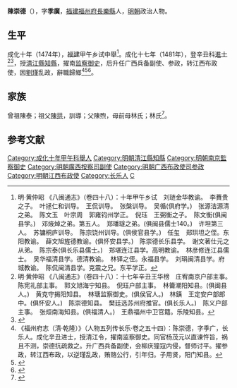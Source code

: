 {{明清人物信息框
| 姓名 = 陳崇德
| 原名 =
| 圖片名稱= 
| 圖片大小 =
| 圖片說明 = 
| 最高職務 =江西布政使
| 國家 = 大明 
| 爵位 =
| 籍貫 = [[福建|福建]][[福州府|福州府]][[長樂縣|長樂縣]]民籍
| 族裔 = 
| 字號 = 字季廣
| 諡號 =
| 出生日期 = 生年不詳
| 出生地點 = <!---福建福州府長樂縣--->
| 逝世日期 = 卒年不詳 
| 逝世地點 =
| 墓葬 =
| 配偶 = 
| 親屬 = 
| 出身 =
* 成化十七年辛丑科同進士出身
| 經歷 =
| 著作 =  
}}
'''陳崇德'''（{{bd|？||？|catIdx=}}），字'''季廣'''，[[福建|福建]][[福州府|福州府]][[長樂縣|長樂縣]]人，[[明朝|明朝]]政治人物。

== 生平 ==
成化十年（1474年），[[福建|福建]]甲午乡试中舉<ref>明·黄仲昭 《八闽通志》（卷四十八）：十年甲午乡试　刘琏金华教谕。　李蕡贵之子。　叶拯仁和训导。　王侃训导。　张槃训导。　吴循(俱府学。)　张源洁源清之弟。　陈文玉　叶宗周　郭雍钧州学正。　倪珏　王弼衡之子。　陈文衡(俱闽县学。)　邓焲焯之弟。第五人。　郑璠璲之弟。(俱闽县儒士140。)　许坦第三人。　苏镛桐庐训导。　陈宗饶州训导。(俱侯官县学。)　任玺　郑珙坦之侄。东阳教谕。　薛文旭旌德教谕。(俱怀安县学。)　陈崇德长乐县学。　谢文著仕元之从弟。　陈宗泰(俱长乐县儒士。)　郑堪连江县学。高明教谕。　林彦修连江县儒士。　吴华福清县学。德清教谕。　林铎之侄。永福县学。　刘琄闽清县学。府城教谕。　陈侃闽清县学。克震之兄。东平学正。</ref>。成化十七年（1481年），登辛丑科[[進士|進士]]<ref>明·黄仲昭 《八闽通志》（卷四十八）：十七年辛丑王华榜　庄宥南京户部主事。　陈宪礼部主事。　郭文旭海宁知县。　倪珏户部主事。　林籥潮阳知县。(俱闽县人。)　黄克守揭阳知县。　林瑭监察御史。(俱侯官人。)　林鐄　王定安户部郎中。(俱怀安人。)　陈崇德知县。　樊廷选苏州府推官。(俱长乐人。)　陈义户部主事。　张烜南海知县。(俱福清人。)　王鼎福州中卫官籍。乐陵知县。</ref><ref>{{cite web|title=《福州府志（清·乾隆）》选举四|url=http://www.fzdqw.com/ShowText.asp?ToBook=1411&index=96&|publisher=福州地情网|accessdate=2014-05-04|deadurl=yes|archiveurl=https://web.archive.org/web/20140504191714/http://www.fzdqw.com/ShowText.asp?ToBook=1411&index=96&|archivedate=2014-05-04}}</ref>，授[[清江縣|清江縣]][[知縣|知縣]]，擢南[[监察御史|监察御史]]，后升任广西兵备副使、参政，转江西布政使，因[[劉瑾|劉瑾]]乱政，辭職歸鄉<ref>《福州府志（清·乾隆）》（人物五列传长乐·卷之五十四）：陈崇德，字季广，长乐人。成化辛丑进士，授清江令，擢南监察御史。同官杨茂元以直谏忤旨，祸且不测，崇德抗疏救之。升广西兵备副使，会柳庆獞寇内侵，督师讨平。擢参政，转江西布政，以逆瑾乱政，贿赂公行，引年归。子用贤，阳门知县。</ref><ref>{{Cite book|title=《[[皇明贡举考|皇明贡举考]]》卷五|last=（明）[[张朝瑞|张朝瑞]]|first=|publisher=《续修四库全书》史部第828册|year=|isbn=|location=|pages=}}</ref><ref>{{Cite book|title=贡举志五种 上|last=鲁小俊，江俊伟著|first=|publisher=武汉：武汉大学出版社|year=2009|isbn=978-7-307-07043-1|location=|pages=254-256}}</ref>。

== 家族 ==
曾祖陳泰；祖父[[陳拱|陳拱]]，訓導；父陳煦，母前母林氏；林氏<ref>{{Cite book|title=天一阁藏明代科举录选刊 登科录 点校本|last=龚延明主编|first=|publisher=宁波出版社|year=2016|isbn=978-7-5526-2320-8|location=宁波|pages=|quote=《天一閣藏明代科舉錄選刊.登科錄》之《成化十七年進士登科錄》}}</ref>。

==参考文献==
{{reflist}}

{{成化十七年辛丑科殿試金榜}}
{{DEFAULTSORT:Chen陈}}
[[Category:成化十年甲午科舉人|Category:成化十年甲午科舉人]]
[[Category:明朝清江縣知縣|Category:明朝清江縣知縣]]
[[Category:明朝南京監察御史|Category:明朝南京監察御史]]
[[Category:明朝廣西按察司副使|Category:明朝廣西按察司副使]]
[[Category:明朝广西布政使司参政|Category:明朝广西布政使司参政]]
[[Category:明朝江西布政使|Category:明朝江西布政使]]
[[Category:长乐人|Category:长乐人]]
[[Category:陈姓|C]]